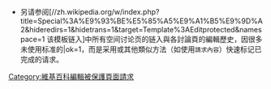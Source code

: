 [[Category:維基百科編輯被保護頁面請求|Category:維基百科編輯被保護頁面請求]]
{{Hiddencat}}
*另请参阅[//zh.wikipedia.org/w/index.php?title=Special%3A%E9%93%BE%E5%85%A5%E9%A1%B5%E9%9D%A2&hideredirs=1&hidetrans=1&target=Template%3AEditprotected&namespace=1 该模板链入]中所有空间讨论页的链入與各討論頁的編輯歷史，因很多未使用标准的|ok=1，而是采用{{tl|tl}}或其他類似方法（如使用<code>{{tl|delH|處理結果}}請求內容{{tl|delF}}</code>）快速标记已完成的请求。